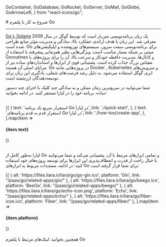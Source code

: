 
  GoContainer,
  GoDatabase,
  GoRocket,
  GoServer,
  GoMail,
  GoGlobe,
  GoArrowLeft,
} from "react-icons/go";


<Layout>
<Head>
<title>مستندات شروع به کار با Go - لیارا</title>

<meta property="og:title" content="مستندات خدمات رایانش ابری لیارا" />
<meta property="og:description" content="مستندات شروع به کار با پلتفرم Go در لیارا"  />
<meta property="og:image" content="https://files.liara.ir/liara/logos/liara-poster.jpg" />
</Head>
# شروع به کار با پلتفرم Go
<hr className="mb-2" />

<a href="https://go.dev/" className="text-[#2196f3] ">Go یا Golang</a> یک زبان برنامه‌نویسی متن‌باز است که توسط گوگل در سال 2009 معرفی شد. این زبان با هدف ارائه‌ی عملکرد بالا، سادگی و مدیریت مؤثر منابع طراحی شده است. Go برای برنامه‌نویسی سمت سرور، سیستم‌های توزیع‌شده و اپلیکیشن‌های مبتنی بر شبکه بسیار مناسب است. ویژگی‌هایی نظیر همزمانی پیشرفته با استفاده از Goroutines و کانال‌ها، مدیریت حافظه خودکار و سرعت بالا، آن را برای پروژه‌های با مقیاس بزرگ جذاب کرده است. پشتیبانی قوی از ابزارها و استانداردهای ساده نیز از مزایای اصلی آن هستند. Go در پروژه‌هایی مانند Docker , Kubernetes و سرویس‌های ابری گوگل استفاده می‌شود. به دلیل رشد فرصت‌های شغلی، یادگیری این زبان برای توسعه‌دهندگان ارزشمند است.







 شما می‌توانید در سریع‌ترین زمان ممکن و به سادگی چند کلیک یا اجرای چند دستور ساده، برنامه خود را در لیارا مستقر کنید. در ادامه بخوانید:

<br />

<div className="grid md:grid-cols-2 gap-4">
            {[
    {
      text: 'استقرار سریع یک برنامه Go در لیارا',
      link: './quick-start',
    },
    {
      text: 'استقرار قدم به قدم برنامه‌های Go در لیارا',
      link: './how-tos/create-app',
    },
  ].map(item =>
              <Link href={item.link}>
                <Card className="flex cursor-pointer w-full items-center justify-between">
                  <div className="flex items-center gap-3">
                    <h4>
                      {item.text}
                    </h4>
                  </div>
                  <GoArrowLeft className="ml-1" />
                </Card>
              </Link>
            )}
          </div>

<br />

لیارا به‌طور کامل از Go و تمامی ابزارهای مرتبط با آن، پشتیبانی می‌کند و شما می‌توانید با خیال راحت از قدرت و انعطاف‌پذیری این ابزارها برای توسعه پروژه‌های خود استفاده کنید؛
در ادامه، مستندات مربوط به ابزارهای Go برای شما قرار گرفته است:
<br />

<div className="grid md:grid-cols-4 gap-4">
            {[
    { alt: 'https://files.liara.ir/liara/go/go-gin.ico', platform: 'Gin', link: "/paas/go/related-apps/gin/" },
    { alt: 'https://files.liara.ir/liara/go/beego.ico', platform: 'BeeGo', link: "/paas/go/related-apps/beego/" },
    { alt: 'https://files.liara.ir/liara/go/echo-icon.png', platform: 'Echo', link: "/paas/go/related-apps/echo/" },
    { alt: 'https://files.liara.ir/liara/go/fiber-icon.ico', platform: 'Fiber', link: "/paas/go/related-apps/fiber/" },
  ].map(item =>
              <Link href={item.link}>
                <Card className="flex cursor-pointer w-full items-center justify-between">
                  <div className="flex items-center gap-3">
                    <div className="w-[40px] p-1  bg-[#333] rounded-lg">
                      <PlatformIcon platform={item.alt} />
                    </div>
                    <h4>
                      {item.platform}
                    </h4>
                  </div>
                  <GoArrowLeft className="ml-1" />
                </Card>
              </Link>
            )}
          </div>
<br />

<Alert variant="success">
همچنین بخوانید:
<Link href='./related-links' className="text-[#2196f3] ">
 لینک‌های مرتبط با پلتفرم Go
</Link>
</Alert>

</Layout>